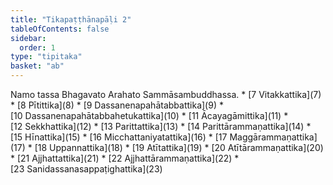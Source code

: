 ```yaml
---
title: "Tikapaṭṭhānapāḷi 2"
tableOfContents: false
sidebar:
  order: 1
type: "tipitaka"
basket: "ab"
---
```


<Paragraph number="1" type="center">
Namo tassa Bhagavato Arahato Sammāsambuddhassa.

</Paragraph>

<TableOfContents>
* [7 Vitakkattika](7)
* [8 Pītittika](8)
* [9 Dassanenapahātabbattika](9)
* [10 Dassanenapahātabbahetukattika](10)
* [11 Ācayagāmittika](11)
* [12 Sekkhattika](12)
* [13 Parittattika](13)
* [14 Parittārammaṇattika](14)
* [15 Hīnattika](15)
* [16 Micchattaniyatattika](16)
* [17 Maggārammaṇattika](17)
* [18 Uppannattika](18)
* [19 Atītattika](19)
* [20 Atītārammaṇattika](20)
* [21 Ajjhattattika](21)
* [22 Ajjhattārammaṇattika](22)
* [23 Sanidassanasappaṭighattika](23)
</TableOfContents>
